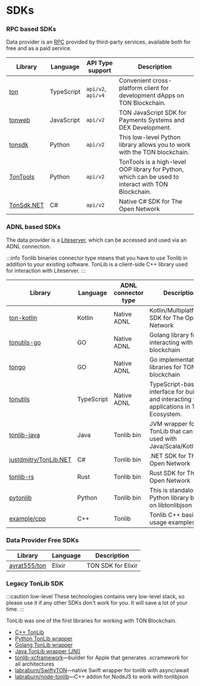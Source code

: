 # SDKs

### RPC based SDKs
Data provider is an [RPC](/develop/dapps/apis/toncenter#rpc-nodes) provided by third-party services, available both for free and as a paid service.

| Library |	Language |	API Type support |	Description |
|---------|----------|-------|--------------|
|[ton](https://github.com/ton-org/ton)	|TypeScript|`api/v2`, `api/v4`|Convenient cross-platform client for development dApps on TON Blockchain.|
|[tonweb](https://github.com/toncenter/tonweb)|JavaScript|`api/v2` |TON JavaScript SDK for Payments Systems and DEX Development.|
|[tonsdk](https://github.com/tonfactory/tonsdk) |   Python       | `api/v2` |         This low-level Python library allows you to work with the TON blockchain.     |
|[TonTools](https://github.com/yungwine/TonTools)| Python| `api/v2` |TonTools is a high-level OOP library for Python, which can be used to interact with TON Blockchain.|
|[TonSdk.NET](https://github.com/continuation-team/TonSdk.NET)| C#| `api/v2`|Native C# SDK for The Open Network |

### ADNL based SDKs
The data provider is a [Liteserver](/participate/run-nodes/liteserver), which can be accessed and used via an ADNL connection.

:::info
 Tonlib binaries connector type means that you have to use Tonlib in addition to your existing software. TonLib is a client-side C++ library used for interaction with Liteserver.
:::

| Library |	Language |	ADNL connector type |	Description |
|---------|----------|-------|--------------|
|[ton-kotlin](https://github.com/andreypfau/ton-kotlin)|Kotlin|Native ADNL |Kotlin/Multiplatform SDK for The Open Network|
|[tonutils-go](https://github.com/xssnick/tonutils-go)|GO|Native ADNL |Golang library for interacting with TON blockchain|
|[tongo](https://github.com/tonkeeper/tongo)|GO|Native ADNL |Go implementation of libraries for TON blockchain|
|[tonutils](https://github.com/thekiba/tonutils) |	TypeScript |	Native ADNL	| TypeScript-based interface for building and interacting with applications in TON Ecosystem. |
|[tonlib-java](https://github.com/ton-blockchain/tonlib-java)	| Java |	Tonlib bin	 | JVM wrapper for TonLib that can be used with Java/Scala/Kotlin/etc.|
|[justdmitry/TonLib.NET](https://github.com/justdmitry/TonLib.NET) | C# | Tonlib bin | .NET SDK for The Open Network|
| [tonlib-rs](https://github.com/ston-fi/tonlib-rs) |	Rust	| Tonlib bin	| Rust SDK for The Open Network|
|[pytonlib](https://github.com/toncenter/pytonlib)| Python |Tonlib bin | This is standalone Python library based on libtonlibjson |
| [example/cpp](https://github.com/ton-blockchain/ton/tree/master/example/cpp) |	C++	| Tonlib | Tonlib C++ basic usage examples|



### Data Provider Free SDKs

| Library |	Language |		Description |
|---------|----------|--------------|
|[ayrat555/ton](https://github.com/ayrat555/ton) | Elixir | TON SDK for Elixir|



### Legacy TonLib SDK

:::caution low-level
These technologies contains very low-level stack, so please use it if any other SDKs don't work for you. It will save a lot of your time.
:::

TonLib was one of the first libraries for working with TON Blockchain.

- [C++ TonLib](https://github.com/ton-blockchain/ton/tree/master/example/cpp)
- [Python TonLib wrapper](https://github.com/toncenter/pytonlib)
- [Golang TonLib wrapper](https://github.com/ton-blockchain/tonlib-go)
- [Java TonLib wrapper (JNI)](https://github.com/ton-blockchain/tonlib-java)
- [tonlib-xcframework](https://github.com/labraburn/tonlib-xcframework)—builder for Apple that generates .xcramework for all architectures
- [labraburn/SwiftyTON](https://github.com/labraburn/SwiftyTON)—native Swift wrapper for tonlib with async/await
- [labraburn/node-tonlib](https://github.com/labraburn/node-tonlib)—C++ addon for NodeJS to work with tonlibjson





